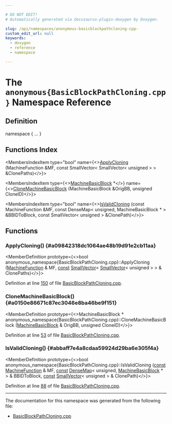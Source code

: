 ```yaml
---

# DO NOT EDIT!
# Automatically generated via docusaurus-plugin-doxygen by Doxygen.

slug: /api/namespaces/anonymous-basicblockpathcloning-cpp-
custom_edit_url: null
keywords:
  - doxygen
  - reference
  - namespace

---
```





# The `anonymous{BasicBlockPathCloning.cpp}` Namespace Reference

<DoxygenPage pluginConfig={pluginConfig}>



## Definition

<CodeBlock>namespace &#123; ... &#125;</CodeBlock>

## Functions Index

<MembersIndex>

<MembersIndexItem
  type="bool"
  name={<><a href="#a09842318dc1064ae48b19d91e2cb11aa">ApplyCloning</a> (MachineFunction &amp;MF, const SmallVector&lt; SmallVector&lt; unsigned &gt; &gt; &amp;ClonePaths)</>}>
</MembersIndexItem>

<MembersIndexItem
  type={<><a href="/docs/api/classes/llvm/machinebasicblock">MachineBasicBlock</a> &#42;</>}
  name={<><a href="#a0150e86671c87ec3046e8ba46be9f151">CloneMachineBasicBlock</a> (MachineBasicBlock &amp;OrigBB, unsigned CloneID)</>}>
</MembersIndexItem>

<MembersIndexItem
  type="bool"
  name={<><a href="#abbaff7e4a8cdaa59924d29ba6e305f4a">IsValidCloning</a> (const MachineFunction &amp;MF, const DenseMap&lt; unsigned, MachineBasicBlock &#42; &gt; &amp;BBIDToBlock, const SmallVector&lt; unsigned &gt; &amp;ClonePath)</>}>
</MembersIndexItem>

</MembersIndex>


<SectionDefinition>

## Functions

### ApplyCloning() {#a09842318dc1064ae48b19d91e2cb11aa}

<MemberDefinition
  prototype={<>bool anonymous&#95;namespace&#123;BasicBlockPathCloning.cpp&#125;::ApplyCloning (<a href="/docs/api/classes/llvm/machinefunction">MachineFunction</a> &amp; MF, <a href="/docs/api/files/lib/lib/target/lib/target/aarch64/aarch64promoteconstant-cpp/#a90f8350fecae261c25be85d38b451bff">const</a> <a href="/docs/api/classes/llvm/smallvector">SmallVector</a>&lt; <a href="/docs/api/classes/llvm/smallvector">SmallVector</a>&lt; unsigned &gt; &gt; &amp; ClonePaths)</>}>

Definition at line <a href="/docs/api/files/lib/lib/codegen/basicblockpathcloning-cpp/#l00150">150</a> of file <a href="/docs/api/files/lib/lib/codegen/basicblockpathcloning-cpp">BasicBlockPathCloning.cpp</a>.
</MemberDefinition>

### CloneMachineBasicBlock() {#a0150e86671c87ec3046e8ba46be9f151}

<MemberDefinition
  prototype={<>MachineBasicBlock &#42; anonymous&#95;namespace&#123;BasicBlockPathCloning.cpp&#125;::CloneMachineBasicBlock (<a href="/docs/api/classes/llvm/machinebasicblock">MachineBasicBlock</a> &amp; OrigBB, unsigned CloneID)</>}>

Definition at line <a href="/docs/api/files/lib/lib/codegen/basicblockpathcloning-cpp/#l00053">53</a> of file <a href="/docs/api/files/lib/lib/codegen/basicblockpathcloning-cpp">BasicBlockPathCloning.cpp</a>.
</MemberDefinition>

### IsValidCloning() {#abbaff7e4a8cdaa59924d29ba6e305f4a}

<MemberDefinition
  prototype={<>bool anonymous&#95;namespace&#123;BasicBlockPathCloning.cpp&#125;::IsValidCloning (<a href="/docs/api/files/lib/lib/target/lib/target/aarch64/aarch64promoteconstant-cpp/#a90f8350fecae261c25be85d38b451bff">const</a> <a href="/docs/api/classes/llvm/machinefunction">MachineFunction</a> &amp; MF, <a href="/docs/api/files/lib/lib/target/lib/target/aarch64/aarch64promoteconstant-cpp/#a90f8350fecae261c25be85d38b451bff">const</a> <a href="/docs/api/classes/llvm/densemap">DenseMap</a>&lt; unsigned, <a href="/docs/api/classes/llvm/machinebasicblock">MachineBasicBlock</a> &#42; &gt; &amp; BBIDToBlock, <a href="/docs/api/files/lib/lib/target/lib/target/aarch64/aarch64promoteconstant-cpp/#a90f8350fecae261c25be85d38b451bff">const</a> <a href="/docs/api/classes/llvm/smallvector">SmallVector</a>&lt; unsigned &gt; &amp; ClonePath)</>}>

Definition at line <a href="/docs/api/files/lib/lib/codegen/basicblockpathcloning-cpp/#l00088">88</a> of file <a href="/docs/api/files/lib/lib/codegen/basicblockpathcloning-cpp">BasicBlockPathCloning.cpp</a>.
</MemberDefinition>

</SectionDefinition>

<hr/>

The documentation for this namespace was generated from the following file:

<ul>
<li><a href="/docs/api/files/lib/lib/codegen/basicblockpathcloning-cpp">BasicBlockPathCloning.cpp</a></li>
</ul>

</DoxygenPage>
